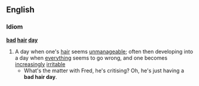 ==English==
===Idiom===
'''[[bad]] [[hair]] [[day]]'''
#A day when one's [[hair]] seems [[unmanageable]]; often then developing into a day when [[everything]] seems to go wrong, and one becomes [[increasingly]] [[irritable]]
#* What's the matter with Fred, he's critising? Oh, he's just having a '''bad hair day'''.
